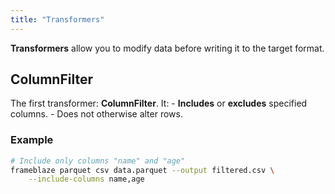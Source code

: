 ```yaml
---
title: "Transformers"
---
```


**Transformers** allow you to modify data before writing it to the target format.

## ColumnFilter

The first transformer: **ColumnFilter**. It:
- **Includes** or **excludes** specified columns.
- Does not otherwise alter rows.

### Example

```bash
# Include only columns "name" and "age"
frameblaze parquet csv data.parquet --output filtered.csv \
    --include-columns name,age
```
